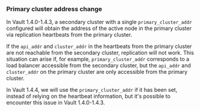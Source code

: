 ### Primary cluster address change

In Vault 1.4.0-1.4.3, a secondary cluster with a single `primary_cluster_addr`
configured will obtain the address of the active node in the primary cluster
via replication heartbeats from the primary cluster.

If the `api_addr` and `cluster_addr` in the heartbeats from the primary
cluster are not reachable from the secondary cluster, replication will not
work. This situation can arise if, for example, `primary_cluster_addr`
corresponds to a load balancer accessible from the secondary cluster, but the
`api_addr` and `cluster_addr` on the primary cluster are only accessible
from the primary cluster.

In Vault 1.4.4, we will use the `primary_cluster_addr` if it has been set,
instead of relying on the heartbeat information, but it's possible to
encounter this issue in Vault 1.4.0-1.4.3.
